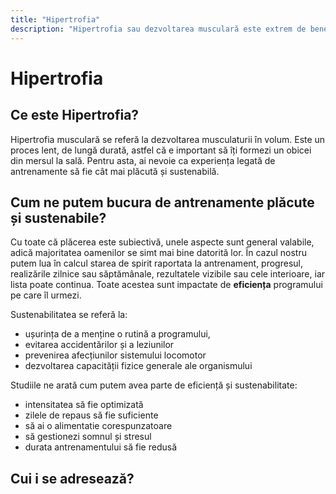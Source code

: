 ```yaml
---
title: "Hipertrofia"
description: "Hipertrofia sau dezvoltarea musculară este extrem de benefică pentru oricine, dacă este dozată corespunzător"
---
```


# Hipertrofia

## Ce este Hipertrofia?
Hipertrofia musculară se referă la dezvoltarea musculaturii în volum. Este un proces lent, de lungă durată, astfel că e important să îți formezi un obicei din mersul la sală. Pentru asta, ai nevoie ca experiența legată de antrenamente să fie cât mai plăcută și sustenabilă.

## Cum ne putem bucura de antrenamente plăcute și sustenabile?
Cu toate că plăcerea este subiectivă, unele aspecte sunt general valabile, adică majoritatea oamenilor se simt mai bine datorită lor. În cazul nostru putem lua în calcul starea de spirit raportata la antrenament, progresul, realizările zilnice sau săptămânale, rezultatele vizibile sau cele interioare, iar lista poate continua. Toate acestea sunt impactate de **eficiența** programului pe care îl urmezi.

Sustenabilitatea se referă la:
- ușurința de a menține o rutină a programului,
- evitarea accidentărilor și a leziunilor
- prevenirea afecțiunilor sistemului locomotor
- dezvoltarea capacității fizice generale ale organismului

Studiile ne arată cum putem avea parte de eficiență și sustenabilitate:
- intensitatea să fie optimizată
- zilele de repaus să fie suficiente
- să ai o alimentatie corespunzatoare
- să gestionezi somnul și stresul
- durata antrenamentului să fie redusă

## Cui i se adresează?